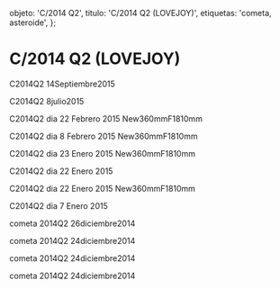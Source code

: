 
  objeto: 'C/2014 Q2',
  titulo: 'C/2014 Q2 (LOVEJOY)',
  etiquetas: 'cometa, asteroide',
};

# C/2014 Q2 (LOVEJOY)

<Imagen
  src="objeto/c2014-q2_20150914_21_2014q2_20150914_i88.jpg"
  fecha="20150914"
/>

C2014Q2 14Septiembre2015

<Imagen
  src="objeto/c2014-q2_20150708_20_2014q2_20150708_i88.jpg"
  fecha="20150708"
/>

C2014Q2 8julio2015

<Imagen
  src="objeto/c2014-q2_20121200_19_2014q2_rgb.jpg"
  fecha="20121200"
/>

<Imagen
  src="objeto/c2014-q2_20150222_18_2014q2sigjpg.jpg"
  fecha="20150222"
/>

C2014Q2 dia 22 Febrero 2015 New360mmF1810mm

<Imagen
  src="objeto/c2014-q2_20121200_17_2014q22.jpg"
  fecha="20121200"
/>

<Imagen
  src="objeto/c2014-q2_20150208_16_2014q2es.jpg"
  fecha="20150208"
/>

C2014Q2 dia 8 Febrero 2015 New360mmF1810mm

<Imagen
  src="objeto/c2014-q2_20150123_15_2014q2_20150123_88.jpg"
  fecha="20150123"
/>

<Imagen
  src="objeto/c2014-q2_20150123_14_2014q2_20152301_i88i.jpg"
  fecha="20150123"
/>

C2014Q2 dia 23 Enero 2015 New360mmF1810mm

<Imagen
  src="objeto/c2014-q2_undefined_13_video-5.png"
/>

<Imagen
  src="objeto/c2014-q2_20150123_12_2014q2_20150123_i88651.jpg"
  fecha="20150123"
/>

<Imagen
  src="objeto/c2014-q2_20150122_11_2014q2_20150123_i88f651.jpg"
  fecha="20150122"
/>

C2014Q2 dia 22 Enero 2015

<Imagen
  src="objeto/c2014-q2_20150122_10_2014q2f1_20150122_i88.jpg"
  fecha="20150122"
/>

C2014Q2 dia 22 Enero 2015 New360mmF1810mm

<Imagen
  src="objeto/c2014-q2_20150107_9_c2014q2_20150107_i88.jpg"
  fecha="20150107"
/>

<Imagen
  src="objeto/c2014-q2_20150107_8_c2014q2fil_20150107_i88.jpg"
  fecha="20150107"
/>

<Imagen
  src="objeto/c2014-q2_20150107_7_c2014q2fil2_20150107_i881.jpg"
  fecha="20150107"
/>

C2014Q2 dia 7 Enero 2015

<Imagen
  src="objeto/c2014-q2_20121200_6_2014q2.jpg"
  fecha="20121200"
/>

<Imagen
  src="objeto/c2014-q2_20121200_5_2014q2f.jpg"
  fecha="20121200"
/>

<Imagen
  src="objeto/c2014-q2_20141226_4_2014q2inv.jpg"
  fecha="20141226"
/>

cometa 2014Q2 26diciembre2014

<Imagen
  src="objeto/c2014-q2_20141224_3_2014q2_20141223_i881.jpg"
  fecha="20141224"
/>

cometa 2014Q2 24diciembre2014

<Imagen
  src="objeto/c2014-q2_20141224_2_2014q2in_20141223_i88.jpg"
  fecha="20141224"
/>

cometa 2014Q2 24diciembre2014

<Imagen
  src="objeto/c2014-q2_20141224_1_2014q2rgb.jpg"
  fecha="20141224"
/>

cometa 2014Q2 24diciembre2014